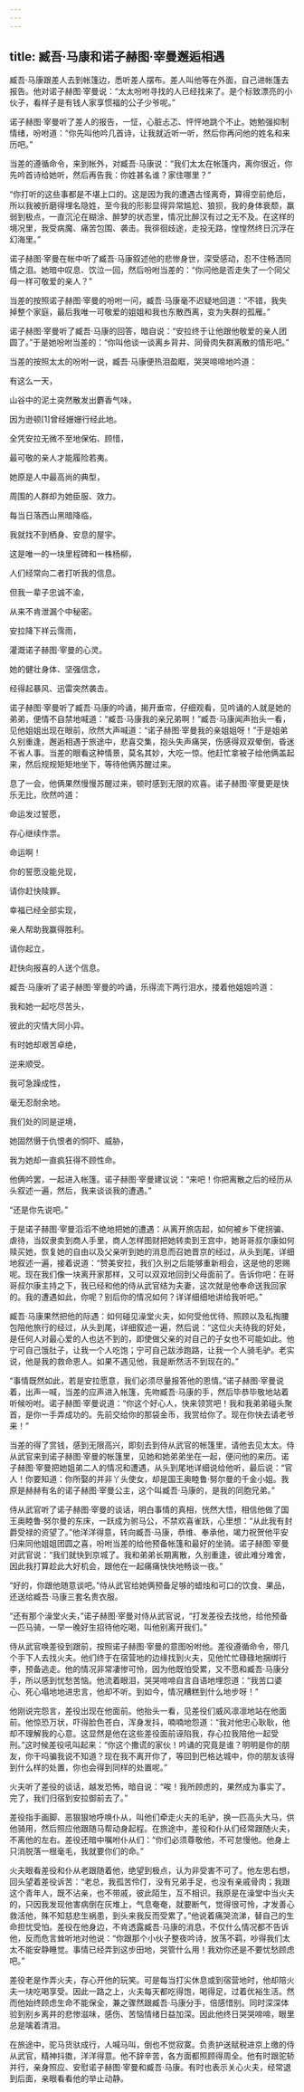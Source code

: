 ```yaml
---
---
---
```

title: 臧吾·马康和诺子赫图·宰曼邂逅相遇
---




臧吾·马康跟差人去到帐篷边，悉听差人摆布。差人叫他等在外面，自己进帐篷去报告。他对诺子赫图·宰曼说：“太太吩咐寻找的人已经找来了。是个标致漂亮的小伙子，看样子是有钱人家享惯福的公子少爷呢。”

诺子赫图·宰曼听了差人的报告，一怔，心脏忐忑、怦怦地跳个不止。她勉强抑制情绪，吩咐道：“你先叫他吟几首诗，让我就近听一听，然后你再问他的姓名和来历吧。”

当差的遵循命令，来到帐外，对臧吾·马康说：“我们太太在帐篷内，离你很近，你先吟首诗给她听，然后再告我：你姓甚名谁？家住哪里？”

“你打听的这些事都是不堪上口的。这是因为我的遭遇古怪离奇，算得空前绝后，所以我被折磨得埋名隐姓，至今我的形影显得异常尴尬、狼狈，我的身体衰颓，羸弱到极点，一直沉沦在糊涂、醉梦的状态里，情况比醉汉有过之无不及。在这样的境况里，我受病魔、痛苦包围、袭击。我徘徊歧途，走投无路，惶惶然终日沉浮在幻海里。”

诺子赫图·宰曼在帐中听了臧吾·马康叙述他的悲惨身世，深受感动，忍不住畅洒同情之泪。她暗中叹息、饮泣一回，然后吩咐当差的：“你问他是否走失了一个同父母一样可敬爱的亲人？”

当差的按照诺子赫图·宰曼的吩咐一问，臧吾·马康毫不迟疑地回道：“不错，我失掉整个家庭，最后我唯一可敬爱的姐姐和我也东散西离，变为失群的孤雁。”

诺子赫图·宰曼听了臧吾·马康的回答，暗自说：“安拉终于让他跟他敬爱的亲人团圆了。”于是她吩咐当差的：“你叫他谈一谈离乡背井、同骨肉失群离散的情形吧。”

当差的按照太太的吩咐一说，臧吾·马康便热泪盈眶，哭哭啼啼地吟道：

有这么一天，

山谷中的泥土突然散发出麝香气味，

因为逊顿[1]曾经姗姗行经此地。

全凭安拉无微不至地保佑、顾惜，

最可敬的亲人才能履险若夷。

她原是人中最高尚的典型，

周围的人群却为她臣服、效力。

每当日落西山黑暗降临，

我就找不到栖身、安息的屋宇。

这是唯一的一块里程碑和一株杨柳，

人们经常向二者打听我的信息。

但我一辈子忠诚不渝，

从来不肯泄漏个中秘密。

安拉降下祥云霈雨，

灌溉诺子赫图·宰曼的心灵。

她的健壮身体、坚强信念，

经得起暴风、迅雷突然袭击。

诺子赫图·宰曼听了臧吾·马康的吟诵，揭开垂帘，仔细观看，见吟诵的人就是她的弟弟，便情不自禁地喊道：“臧吾·马康我的亲兄弟啊！”臧吾·马康闻声抬头一看，见他姐姐出现在眼前，欣然大声喊道：“诺子赫图·宰曼我的亲姐姐呀！”于是姐弟久别重逢，邂逅相遇于旅途中，悲喜交集，抱头失声痛哭，伤感得双双晕倒，昏迷不省人事。当差的眼看这种情景，莫名其妙，大吃一惊。他赶忙拿被子给他俩盖起来，然后规规矩矩地坐下，等待他俩苏醒过来。

息了一会，他俩果然慢慢苏醒过来，顿时感到无限的欢喜。诺子赫图·宰曼更是快乐无比，欣然吟道：

命运发过誓愿，

存心继续作祟。

命运啊！

你的誓愿没能兑现，

请你赶快赎罪。

幸福已经全部实现，

亲人帮助我赢得胜利。

请你起立，

赶快向报喜的人送个信息。

臧吾·马康听了诺子赫图·宰曼的吟诵，乐得流下两行泪水，搂着他姐姐吟道：

我和她一起吃尽苦头，

彼此的灾情大同小异。

有时她却艰苦卓绝，

逆来顺受。

我可急躁成性，

毫无忍耐余地。

我们处的同是逆境，

她固然慑于仇恨者的恫吓、威胁，

我为她却一直疯狂得不顾性命。

他俩吟罢，一起进入帐篷。诺子赫图·宰曼建议说：“来吧！你把离散之后的经历从头叙述一遍，然后，我来谈谈我的遭遇。”

“还是你先说吧。”

于是诺子赫图·宰曼滔滔不绝地把她的遭遇：从离开旅店起，如何被乡下佬拐骗、虐待，当奴隶卖到商人手里，商人怎样图财把她转卖到王宫中，她哥哥叔尔康如何赎买她，恢复她的自由以及父亲听到她的消息而召她晋京的经过，从头到尾，详细地叙述一遍，接着说道：“赞美安拉，我们久别之后能够重新相会，这是他的恩赐呢。现在我们像一块离开家那样，又可以双双地回到父母面前了。告诉你吧：在哥哥叔尔康主持之下，我已经和他的侍从武官结为夫妻，这次就是他奉命送我回家的。我的遭遇如此，你呢？别后你的情况如何？详详细细地讲给我听吧。”

臧吾·马康果然把他的际遇：如何碰见澡堂火夫，如何受他优待、照顾以及私掏腰包陪他旅行的经过，从头到尾，详细叙述一遍，然后说：“这位火夫待我的好处，是任何人对最心爱的人也达不到的，即使做父亲的对自己的子女也不可能如此。他宁可自己饿肚子，让我一个人吃饱；宁可自己跋涉跑路，让我一个人骑毛驴。老实说，他是我的救命恩人。如果不遇见他，我是断然活不到现在的。”

“事情既然如此，若是安拉愿意，我们必须尽量报答他的恩情。”诺子赫图·宰曼说着，出声一喊，当差的应声进入帐篷，先吻臧吾·马康的手，然后毕恭毕敬地站着听候吩咐。诺子赫图·宰曼说道：“你这个好心人，快来领赏吧！我和我弟弟碰头聚首，是你一手弄成功的。先前交给你的那袋金币，我赏给你了。现在你快去请老爷来！”

当差的得了赏钱，感到无限高兴，即刻去到侍从武官的帐篷里，请他去见太太。侍从武官来到诺子赫图·宰曼的帐篷里，见她和她弟弟坐在一起，便问他的来历。诺子赫图·宰曼把她姐弟二人的情况和遭遇，从头到尾地详细说给他听，最后说：“官人！你要知道：你所娶的并非丫头使女，却是国王奥睦鲁·努尔曼的千金小姐。我原是赫赫有名的诺子赫图·宰曼公主，这个叫臧吾·马康的，是我的同胞兄弟。”

侍从武官听了诺子赫图·宰曼的谈话，明白事情的真相，恍然大悟，相信他做了国王奥睦鲁·努尔曼的东床，一跃成为驸马公，不禁欢喜雀跃，心里想：“从此我有封爵受禄的资望了。”他洋洋得意，转向臧吾·马康，恭维、奉承他，竭力祝贺他平安归来同他姐姐团圆之喜，吩咐当差的给他预备帐篷和最好的坐骑。诺子赫图·宰曼对武官说：“我们就快到京城了。我和弟弟长期离散，久别重逢，彼此难分难舍，因此我打算趁此大好机会，跟他在一起痛痛快快地畅谈一夜。”

“好的，你跟他随意谈吧。”侍从武官给她俩预备足够的蜡烛和可口的饮食、果品，还送给臧吾·马康三套名贵衣服。

“还有那个澡堂火夫，”诺子赫图·宰曼对侍从武官说，“打发差役去找他，给他预备一匹马骑，一早一晚好生招待他吃喝，叫他别离开我们。”

侍从武官唤差役到跟前，按照诺子赫图·宰曼的意图吩咐他。差役遵循命令，带几个手下人去找火夫。他们终于在宿营地的边缘找到火夫，见他忙忙碌碌地捆绑行李，预备逃走。他的情况非常凄惨可怜，因为他既怕受累，又不愿和臧吾·马康分手，所以感到忧愁苦恼。他流着眼泪，哭哭啼啼自言自语地埋怨道：“我苦口婆心、死心塌地地进忠言，他却不听。到如今，情况糟糕到什么地步呀！”

他刚说完怨言，差役出现在他面前。他抬头一看，见差役们威风凛凛地站在他面前。他惊恐万状，吓得脸色苍白，浑身发抖，喃喃地怨道：“我对他忠心耿耿，他却不理解我的心意。这显然是他在这些差役面前诬陷我，存心拉我陪他一起受刑。”这时候差役吼叫起来：“你这个撒谎的家伙！吟诵的究竟是谁？明明是你的朋友，你干吗骗我说不知道？现在我不离开你了，等回到巴格达城中，你的朋友该得到什么样的处置，你也会得到同样的处置呢。”

火夫听了差役的谈话，越发恐怖，暗自说：“唉！我所顾虑的，果然成为事实了。完了，我们归宿到安拉御前去了。”

差役指手画脚、恶狠狠地呼唤仆从，叫他们牵走火夫的毛驴，换一匹高头大马，供他骑用，然后照应他跟随马帮动身起程。在旅途中，差役和仆从们经常跟随火夫，不离他的左右。差役还暗中嘱咐仆从们：“你们必须尊敬他，不可怠慢他。他身上只消脱落一根毫毛，我就要你们的命。”

火夫眼看差役和仆从老跟随着他，绝望到极点，认为非受害不可了。他左思右想，回头望着差役诉苦：“老总，我孤苦伶仃，没有兄弟手足，也没有亲戚骨肉；我跟这个青年人，既不沾亲，也不带戚，彼此陌生，互不相识。我原是在澡堂中当火夫的，只因我发现他害病倒在灰堆上，气息奄奄，就要断气，觉得很可怜，才发善心救活他，殊不知慈悲生祸患，到头来我反而受累了。”他说着痛哭流涕，替自己的生命担忧受怕。差役在他身边，不肯透露臧吾·马康的消息，不仅什么情况都不告诉他，反而危言耸听地对他说：“你跟那个小伙子整夜吟诗，放荡不羁，吵得我们太太不能安静睡觉。事情已经弄到这步田地，哭管什么用！我劝你还是不要忧愁顾虑吧。”

差役老是作弄火夫，存心开他的玩笑。可是每当打尖休息或到宿营地时，他却陪火夫一块吃喝享受。因此一路之上，火夫每天都吃得饱，喝得足，过着优裕生活。然而他始终顾虑生命不能保全，兼之骤然跟臧吾·马康分手，倍感惜别。同时深深体验到别乡离井的悲惨滋味，感伤、苦恼情绪日益加深。因此他终日哭哭啼啼，眼里总是噙着清泪。

在旅途中，驼马货驮成行，人喊马叫，倒也不觉寂寞。负责护送赋税进京上缴的侍从武官，精神抖擞，洋洋得意。他不辞辛苦，各方面都照顾得周全。他有时跟驼轿并行，亲身照应、安慰诺子赫图·宰曼和臧吾·马康。有时也表示关心火夫，经常退到后面，亲眼看看他的举止动静。